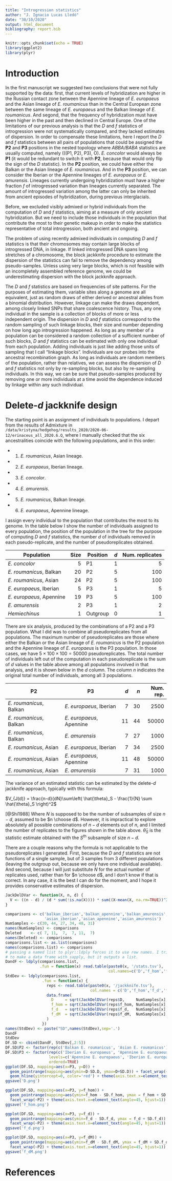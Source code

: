 ```yaml
---
title: "Introgression statistics"
author: "J. Ignacio Lucas Lledó"
date: "30/10/2020"
output: html_document
bibliography: report.bib
---
```


```r
knitr::opts_chunk$set(echo = TRUE)
library(ggplot2)
library(plyr)
```

# Introduction
In the first manuscript we suggested two conclusions that were not fully
supported by the data: first, that current levels of hybridization are higher in
the Russian contact zone between the Apennine lineage of *E. europaeus* and
the Asian lineage of *E. roumanicus* than in the Central European zone between
the same lineage of *E. europaeus* and the Balkan lineage of *E. roumanicus*.
And segond, that the frequency of hybridization must have been higher in the past
and then declined in Central Europe. One of the limitations of our previous analysis
is that the *D* and *f* statistics of introgression were not systematically compared,
and they lacked estimates of dispersion. In order to compensate these limitations,
here I report the *D* and *f* statistics between all pairs of populations that could
be assigned the **P2** and **P3** positions in the nested topology where *ABBA/BABA*
statistics are usually computed, namely (((P1, P2), P3), O). *E. concolor* would
always be **P1** (it would be redundant to switch it with **P2**, because that
would only flip the sign of the *D* statistic). In the **P2** position,
we could have either the Balkan or the Asian lineage of *E. roumanicus*. And in
the **P3** position, we can consider the Iberian or the Apennine lineages of *E. europaeus*
or *E. amurensis*. Lineages currently undergoing hybridization must have a higher
fraction *f* of introgressed variation than lineages currently separated. The amount
of introgressed variation among the latter can only be inherited from ancient episodes
of hybridization, during previous interglacials.

Before, we excluded visibly admixed or hybrid individuals from the computation of
*D* and *f* statistics, aiming at a measure of only ancient hybridization. But we need
to include those individuals in the population that contribute the most to their genetic
makeup in order to make the statistics representative of total introgression, both
ancient and ongoing.

The problem of using recently admixed individuals in computing *D* and *f* statistics
is that their chromosomes may contain large blocks of introgressed DNA, in linkage.
If linked introgressed DNA spans long stretches of a chromosome, the block jackknife
procedure to estimate the dispersion of the statistics can fail to remove the dependency
among pseudo-samples. Unless using very large blocks, which is not feasible with an
incompletely assembled reference genome, we could be underestimating dispersion with
the block jackknife approach.

The *D* and *f* statistics are based on frequencies of site patterns. For the purposes
of estimating them, variable sites along a genome are all equivalent, just as random
draws of either derived or ancestral alleles from a binomial distribution. However,
linkage can make the draws dependent, among closely linked SNPs that share coalescence
history. Thus, any one individual in the sample is a collection of blocks of more or
less independent origin. The dispersion in *D* and *f* statistics correspond to the
random sampling of such linkage blocks, their size and number depending on how long
ago introgression happened. As long as any member of a population can be considered
a random collection of a sufficient number of such blocks, *D* and *f* statistics can
be estimated with only one individual from each population. Adding individuals is just
like adding those units of sampling that I call "linkage blocks". Individuals are our
probes into the ancestral recombination graph. As long as individuals
are random members of the population, rather than relatives, we can assess the dispersion
of *D* and *f* statistics not only by re-sampling blocks, but also by re-sampling
individuals. In this way, we can be sure that pseudo-samples produced by removing one
or more individuals at a time avoid the dependence induced by linkage within any such
individual.

# Delete-*d* jackknife design

The starting point is an assignment of individuals to populations. I depart from the
results of Admixture in `/data/kristyna/hedgehog/results_2020/2020-06-12/erinaceus_all_2020.6.Q`,
where I manually checked that the six ancestralities coincide with the following
populations, and in this order:

* 1. *E. roumanicus*, Asian lineage.
* 2. *E. europaeus*, Iberian lineage.
* 3. *E. concolor*.
* 4. *E. amurensis*.
* 5. *E. roumanicus*, Balkan lineage.
* 6. *E. europaeus*, Apennine lineage.

I assign every individual to the population that contributes the most to its genome.
In the table below I show the number of individuals assigned to every population,
the position of the population in the tree for the purpose of computing *D* and *f*
statistics, the number *d* of individuals removed in each pseudo-replicate, and the
number of pseudoreplicates obtained.

| Population               | Size  | Position | *d* | Num. replicates |
| ------------------------ | -----:| -------- | ---:| ---------------:|
| *E. concolor*            |     5 | P1       |   1 |               5 |
| *E. roumanicus*, Balkan  |    20 | P2       |   5 |             100 |
| *E. roumanicus*, Asian   |    24 | P2       |   5 |             100 |
| *E. europaeus*, Iberian  |     5 | P3       |   1 |               5 |
| *E. europaeus*, Apennine |    19 | P3       |   5 |             100 |
| *E. amurensis*           |     2 | P3       |   1 |               2 |
| *Hemiechinus*            |     1 | Outgroup |   0 |               1 |

There are six analysis, produced by the combinations of a P2 and a P3 population. What
I did was to combine all pseudoreplicates from all populations. The maximum number
of pseudoreplicates are those where either the Balkan or the Asian lineage of *E. roumanicus*
is the P2 population and the Apennine lineage of *E. europaeus* is the P3 population.
In those cases, we have $5\times 100\times 100=50000$ pseudoreplicates. The total number
of individuals left out of the computation in each pseudoreplicate is the sum of
*d* values in the table above among all populations involved in that analysis, and it
is shown below in the *d* column. The column *n* indicates the original total number of
individuals, among all 3 populations.

| P2                      | P3                       | *d* | *n* | Num. rep. |
| ------------------------| ------------------------ | ---:| ---:| ---------:|
| *E. roumanicus*, Balkan | *E. europaeus*, Iberian  |   7 |  30 |      2500 |
| *E. roumanicus*, Balkan | *E. europaeus*, Apennine |  11 |  44 |     50000 |
| *E. roumanicus*, Balkan | *E. amurensis*           |   7 |  27 |      1000 |
| *E. roumanicus*, Asian  | *E. europaeus*, Iberian  |   7 |  34 |      2500 |
| *E. roumanicus*, Asian  | *E. europaeus*, Apennine |  11 |  48 |     50000 |
| *E. roumanicus*, Asian  | *E. amurensis*           |   7 |  31 |      1000 |

The variance of an estimated statistic can be estimated by the delete-*d* jackknife
approach, typically with this formula:

$V_{J(d)} = \frac{n-d}{dN}\sum\left( \hat{\theta}_S - \frac{1}{N} \sum \hat{\theta}_S \right)^2$

[@Shi1988] Where $N$ is supposed to be the number of subsamples of size $n-d$, assumed to be
$n \choose d$. However, it is impractical to explore absolutely all possible combinations of
$n-d$ elements out of $n$, and I limited the number of replicates to the figures shown in the
table above. $\hat{\theta}_S$ is the statistic estimate obtained with the $S^{\mathrm{th}}$
subsample of size $n-d$.

There are a couple reasons why the formula is not applicable to the pseudoreplicates
I generated. First, because the *D* and *f* statistics are not functions of a single
sample, but of 3 samples from 3 different populations (leaving the outgroup out,
because we only have one individual available). And second, because I will just
substitute $N$ for the actual number of replicates used, rather than for $n \choose d$,
and I don't know if that is correct. In any case, it is the best I can do for the
moment, and I hope it provides conservative estimates of dispersion.

```r
JackDelDVar <- function(X, n, d) {
  V <- ((n - d) / (d * sum(!is.na(X)))) * sum((X-mean(X, na.rm=TRUE))^2, na.rm=TRUE)
}

comparisons <- c('balkan_iberian','balkan_apennine','balkan_amurensis',
                 'asian_iberian','asian_apennine','asian_amurensis')
NumSamples <- c(30, 44, 27, 34, 48, 31)
names(NumSamples) <- comparisons
Deleted    <- c( 7, 11,  7,  7, 11,  7)
names(Deleted) <- comparisons
comparisons.list <- as.list(comparisons)
names(comparisons.list) <- comparisons
# passing a named list to plyr::ldply forces it to use row names. I tried before
# to make a data frame with sapply, but it outputs a list.
DandF <- ldply(comparisons.list,
               .fun = function(x) read.table(paste0(x, '/stats.tsv'),
                                             col.names=c('D','f_hom','f_d','f_dM')))
StdDev <- ldply(comparisons.list,
                .fun = function(x) {
                  reps <- read.table(paste0(x, '/jackknife.tsv'),
                                     col.names = c('D','f_hom','f_d','f_dM'))
                  data.frame(
                    D     = sqrt(JackDelDVar(reps$D,     NumSamples[x], Deleted[x])),
                    f_hom = sqrt(JackDelDVar(reps$f_hom, NumSamples[x], Deleted[x])),
                    f_d   = sqrt(JackDelDVar(reps$f_d,   NumSamples[x], Deleted[x])),
                    f_dM  = sqrt(JackDelDVar(reps$f_dM,  NumSamples[x], Deleted[x]))
                  )
                })
names(StdDev) <- paste("SD",names(StdDev),sep='.')
DandF
StdDev
DF.SD <- cbind(DandF, StdDev[,2:5])
DF.SD$P2 <- factor(rep(c('Balkan E. roumanicus', 'Asian E. roumanicus'), each=3))
DF.SD$P3 <- factor(rep(c('Iberian E. europaeus', 'Apennine E. europaeus', 'E. amurensis'), 2),
                   levels=c('Apennine E. europaeus', 'Iberian E. europaeus', 'E. amurensis'),
                   ordered=TRUE)
ggplot(DF.SD, mapping=aes(x=P3, y=D)) +
  geom_pointrange(mapping=aes(ymin=D-SD.D, ymax=D+SD.D)) + facet_wrap(~P2) +
  geom_hline(yintercept=0, color='red') + theme(axis.text.x=element_text(angle=45, hjust=1))
ggsave('D.png')

ggplot(DF.SD, mapping=aes(x=P3, y=f_hom)) +
  geom_pointrange(mapping=aes(ymin=f_hom - SD.f_hom, ymax = f_hom + SD.f_hom)) +
  facet_wrap(~P2) + theme(axis.text.x=element_text(angle=45, hjust=1))
ggsave('f_hom.png')

ggplot(DF.SD, mapping=aes(x=P3, y=f_d)) +
  geom_pointrange(mapping=aes(ymin=f_d - SD.f_d, ymax = f_d + SD.f_d)) +
  facet_wrap(~P2) + theme(axis.text.x=element_text(angle=45, hjust=1))
ggsave('f_d.png')

ggplot(DF.SD, mapping=aes(x=P3, y=f_dM)) +
  geom_pointrange(mapping=aes(ymin=f_dM - SD.f_dM, ymax = f_dM + SD.f_dM)) +
  facet_wrap(~P2) + theme(axis.text.x=element_text(angle=45, hjust=1))
ggsave('f_dM.png')
```

# References
